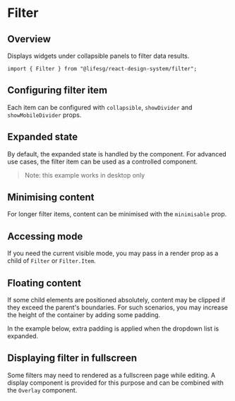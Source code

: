 
<Meta of={FilterStories} />

# Filter

## Overview

Displays widgets under collapsible panels to filter data results.

```tsx
import { Filter } from "@lifesg/react-design-system/filter";
```

<Canvas of={FilterStories.Default} />

## Configuring filter item

Each item can be configured with `collapsible`, `showDivider` and `showMobileDivider` props.

<Canvas of={FilterStories.ConfiguringFilterItem} />

## Expanded state

By default, the expanded state is handled by the component. For advanced use cases, the filter item can be used as a controlled component.

> Note: this example works in desktop only

<Canvas of={FilterStories.HandlingExpandedState} />

## Minimising content

For longer filter items, content can be minimised with the `minimisable` prop.

<Canvas of={FilterStories.Minimised} />

## Accessing mode

If you need the current visible mode, you may pass in a render prop as a child of `Filter` or `Filter.Item`.

<Canvas of={FilterStories.AccessingMode} />

## Floating content

If some child elements are positioned absolutely, content may be clipped if they exceed the parent's boundaries.
For such scenarios, you may increase the height of the container by adding some padding.

In the example below, extra padding is applied when the dropdown list is expanded.

<Canvas of={FilterStories.WithFloatingContent} />

## Displaying filter in fullscreen

Some filters may need to rendered as a fullscreen page while editing. A display component is provided for this purpose and can be combined with the `Overlay` component.

<Canvas of={FilterStories.DisplayFilterInFullscreen} />

<PropsTable />
